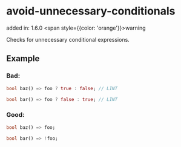 # avoid-unnecessary-conditionals
added in: 1.6.0 <span style={{color: 'orange'}}>warning</span>

Checks for unnecessary conditional expressions.

## Example
### Bad:
```dart
bool baz() => foo ? true : false; // LINT

bool bar() => foo ? false : true; // LINT
```
### Good:
```dart
bool baz() => foo;

bool bar() => !foo;
```
